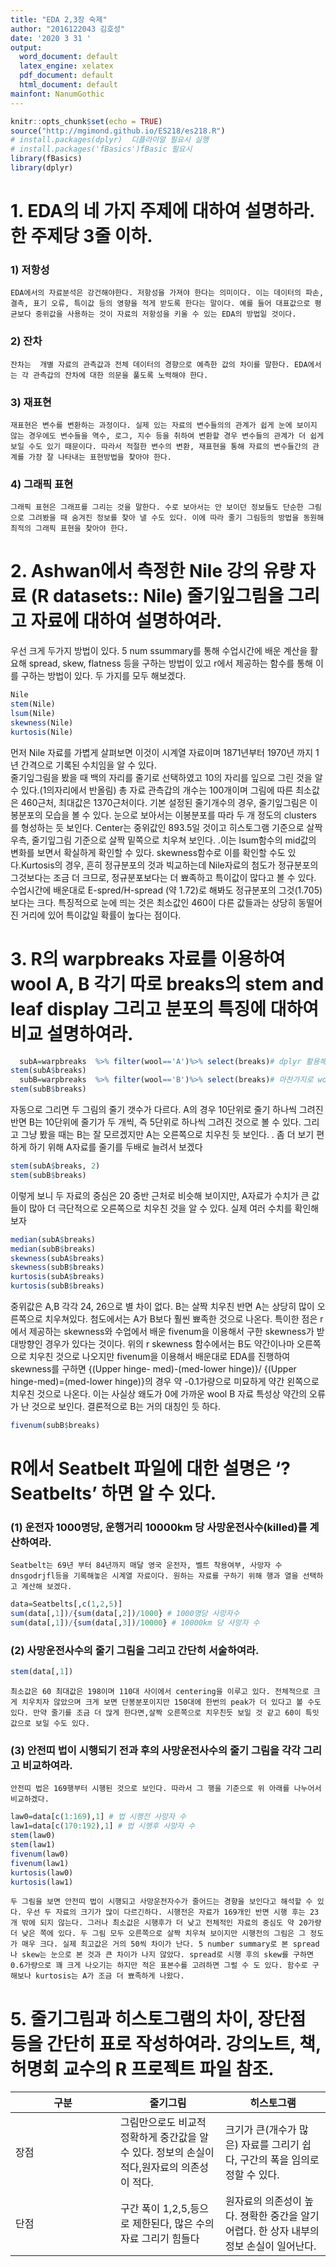 ---
title: "EDA 2,3장 숙제"
author: "2016122043 김호성"
date: '2020 3 31 '
output:
  word_document: default
  latex_engine: xelatex
  pdf_document: default
  html_document: default
mainfont: NanumGothic
---
```{r setup, include=FALSE}
knitr::opts_chunk$set(echo = TRUE)
source("http://mgimond.github.io/ES218/es218.R")
# install.packages(dplyr)  디플라이알 필요시 실행
# install.packages('fBasics')fBasic 필요시
library(fBasics)
library(dplyr)
```

# 1. EDA의 네 가지 주제에 대하여 설명하라. 한 주제당 3줄 이하.
###    1) 저항성
    EDA에서의 자료분석은 강건해야한다. 저항성을 가져야 한다는 의미이다. 이는 데이터의 파손, 결측, 표기 오류, 특이값 등의 영향을 적게 받도록 한다는 말이다. 예를 들어 대표값으로 평균보다 중위값을 사용하는 것이 자료의 저항성을 키울 수 있는 EDA의 방법일 것이다.
###     2) 잔차 
    잔차는  개별 자료의 관측값과 전체 데이터의 경향으로 예측한 값의 차이를 말한다. EDA에서는 각 관측갑의 잔차에 대한 의문을 풀도록 노력해야 한다. 
###     3) 재표현
    재표현은 변수를 변환하는 과정이다. 실제 있는 자료의 변수들의의 관계가 쉽게 눈에 보이지 않는 경우에도 변수들을 역수, 로그, 지수 등을 취하여 변환할 경우 변수들의 관계가 더 쉽게 보일 수도 있기 때문이다. 따라서 적절한 변수의 변환, 재표현을 통해 자료의 변수들간의 관계를 가장 잘 나타내는 표현방법을 찾아야 한다.
###     4) 그래픽 표현
    그래픽 표현은 그래프를 그리는 것을 말한다. 수로 보아서는 안 보이던 정보들도 단순한 그림으로 그려봤을 때 숨겨진 정보를 찾아 낼 수도 있다. 이에 따라 줄기 그림등의 방법을 동원해 최적의 그래픽 표현을 찾아야 한다.
    
#  2. Ashwan에서 측정한 Nile 강의 유량 자료 (R datasets:: Nile) 줄기잎그림을 그리고 자료에 대하여 설명하여라.

우선 크게 두가지 방법이 있다. 5 num ssummary를 통해 수업시간에 배운 계산을 활요해 spread, skew, flatness 등을 구하는 방법이 있고 r에서 제공하는 함수를 통해 이를 구하는 방법이 있다. 두 가지를 모두 해보겠다.
```{r Nile stem-leaf graph explanation}
Nile
stem(Nile)
lsum(Nile)
skewness(Nile)
kurtosis(Nile)
```
  먼저 Nile 자료를 가볍게 살펴보면 이것이 시계열 자료이며 1871년부터 1970년 까지 1년 간격으로 기록된 수치임을 알 수 있다.   
  줄기잎그림을 봤을 때 백의 자리를 줄기로 선택하였고 10의 자리를 잎으로 그린 것을 알 수 있다.(1의자리에서 반올림) 총 자료 관측갑의 개수는 100개이며 그림에 따른 최소값은 460근처, 최대값은 1370근처이다. 기본 설정된 줄기개수의 경우, 줄기잎그림은 이봉분포의 모습을 볼 수 있다. 눈으로 보아서는 이봉분포를 따라 두 개 정도의 clusters 를  형성하는 듯 보인다. Center는 중위값인 893.5일 것이고 히스토그램 기준으로 살짝 우측, 줄기잎그림 기준으로 살짝 밑쪽으로 치우쳐 보인다. .이는 lsum함수의 mid값의 변화를 보면서 확실하게 확인할 수 있다. skewness함수로 이를 확인할 수도 있다.Kurtosis의 경우, 흔히 정규분포의 것과 빅교하는데 Nile자료의 첨도가 정규분포의 그것보다는 조금 더 크므로, 정규분포보다는 더 뾰족하고 특이값이 많다고 볼 수 있다. 수업시간에 배운대로 E-spred/H-spread (약 1.72)로 해봐도 정규분포의 그것(1.705)보다는 크다.  특징적으로 눈에 띄는 것은 최소값인 460이 다른 값들과는 상당히 동떨어진 거리에 있어 특이값일 확률이 높다는 점이다.

# 3. R의 warpbreaks 자료를 이용하여 wool A, B 각기 따로 breaks의 stem and leaf display 그리고 분포의 특징에 대하여 비교 설명하여라.

```{r warpbreaks}
  subA=warpbreaks  %>% filter(wool=='A')%>% select(breaks)# dplyr 활용해서 warpbreaks에서 wool A의 breaks자료 분리 한것
stem(subA$breaks)
  subB=warpbreaks  %>% filter(wool=='B')%>% select(breaks)# 마찬가지로 wool B자료 분리 한 것
stem(subB$breaks)
```
자동으로 그리면 두 그림의 줄기 갯수가 다르다. A의 경우 10단위로 줄기 하나씩 그려진 반면 B는 10단위에 줄기가 두 개씩, 즉 5단위로 하나씩 그려진 것으로 볼 수 있다. 그리고 그냥 봤을 때는 B는 잘 모르겠지만 A는 오른쪽으로 치우친 듯 보인다. . 
 좀 더 보기 편하게 하기 위해 A자료를 줄기를 두배로 늘려서 보겠다

```{r subA stem*2}
stem(subA$breaks, 2)
stem(subB$breaks)

```
  이렇게 보니 두 자료의 중심은 20 중반 근처로 비슷해 보이지만, A자료가 수치가 큰 값들이 많아 더 극단적으로 오른쪽으로 치우친 것을 알 수 있다.
  실제 여러 수치를 확인해보자
```{r}
median(subA$breaks)
median(subB$breaks)
skewness(subA$breaks)
skewness(subB$breaks)
kurtosis(subA$breaks)
kurtosis(subB$breaks)

``` 
중위값은 A,B 각각 24, 26으로 별 차이 없다. B는 살짝 치우친 반면 A는 상당히 많이 오른쪽으로 치우쳐있다. 첨도에서는 A가 B보다 훨씬 뾰족한 것으로 나온다.
특이한 점은 r에서 제공하는 skewness와 수업에서 배운 fivenum을 이용해서 구한 skewness가 받대방향인 경우가 있다는 것이다. 위의 r skewness 함수에서는 B도 약간이나마 오른쪽으로 치우친 것으로 나오지만 fivenum을 이용해서 배운대로 EDA를 진행하여 skewness를 구하면 {(Upper hinge- med)-(med-lower hinge)}/ {(Upper hinge-med)=(med-lower hinge)}의 경우 약 -0.1가량으로 미묘하게 약간 왼쪽으로 치우친 것으로 나온다. 이는 사실상 왜도가 0에 가까운 wool B 자료 특성상 약간의 오류가 난 것으로 보인다. 결론적으로 B는 거의 대칭인 듯 하다.
```{r}

fivenum(subB$breaks)
```

# R에서 Seatbelt 파일에 대한 설명은 ‘?Seatbelts’ 하면 알 수 있다.
### (1) 운전자 1000명당, 운행거리 10000km 당 사망운전사수(killed)를 계산하여라.

    Seatbelt는 69년 부터 84년까지 매달 영국 운전자, 벨트 착용여부, 사망자 수 dnsgodrjfl등을 기록해놓은 시계열 자료이다. 원하는 자료를 구하기 위해 행과 열을 선택하고 계산해 보겠다.
```{r}
data=Seatbelts[,c(1,2,5)] 
sum(data[,1])/{sum(data[,2])/1000} # 1000명당 사망자수
sum(data[,1])/{sum(data[,3])/10000} # 10000km 당 사망자 수
```
    
### (2) 사망운전사수의 줄기 그림을 그리고 간단히 서술하여라.
```{r}
stem(data[,1])
```
    최소값은 60 최대값은 198이며 110대 사이에서 centering을 이루고 있다. 전체적으로 크게 치우치자 않았으며 크게 보면 단봉분포이지만 150대에 한번의 peak가 더 있다고 볼 수도 있다. 만약 줄기를 조금 더 많게 한다면,살짝 오른쪽으로 치우친듯 보일 것 같고 60이 특잇값으로 보일 수도 있다. 

### (3) 안전띠 법이 시행되기 전과 후의 사망운전사수의 줄기 그림을 각각 그리고 비교하여라.
    안전띠 법은 169행부터 시행된 것으로 보인다. 따라서 그 행을 기준으로 위 아래를 나누어서 비교하겠다.
```{r}
law0=data[c(1:169),1] # 법 시행전 사망자 수 
law1=data[c(170:192),1] # 법 시행후 사망자 수
stem(law0)
stem(law1)
fivenum(law0)
fivenum(law1)
kurtosis(law0)
kurtosis(law1)

```
    두 그림을 보면 안전띠 법이 시행되고 사망운전자수가 줄어드는 경향을 보인다고 해석할 수 있다. 우선 두 자료의 크기가 많이 다르긴하다. 시행전은 자료가 169개인 반면 시행 후는 23개 밖에 되지 않는다. 그러나 최소값은 시행후가 더 낮고 전체적인 자료의 중심도 약 20가량 더 낮은 쪽에 있다. 두 그림 모두 오른쪽으로 살짝 치우쳐 보이지만 시행전의 그림은 그 정도가 매우 크다. 실제 최고값은 거의 50씩 차이가 난다. 5 number summary로 본 spread나 skew는 눈으로 본 것과 큰 차이가 나지 않았다. spread로 시행 후의 skew를 구하면 0.6가량으로 꽤 크게 나오기는 하지만 적은 표본수를 고려하면 그럴 수 도 있다. 함수로 구해보나 kurtosis는 A가 조금 더 뾰족하게 나왔다. 

# 5. 줄기그림과 히스토그램의 차이, 장단점 등을 간단히 표로 작성하여라. 강의노트, 책, 허명회 교수의 R 프로젝트 파일 참조.
구분 | 줄기그림 | 히스토그램
-- | -- | --
장점 | 그림만으로도 비교적 정확하게 중간값을 알 수 있다. 정보의 손실이 적다,원자료의 의존성이 적다. | 크기가 큰(개수가 많은) 자료를 그리기 쉽다, 구간의 폭을 임의로 정할 수 있다.
단점 | 구간 폭이 1,2,5,등으로 제한된다, 많은 수의 자료 그리기 힘들다 | 원자료의 의존성이 높다. 졍확한 중간을 알기 어렵다. 한 상자 내부의 정보 손실이 일어난다.
    